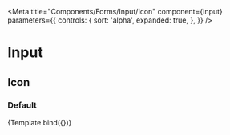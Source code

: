 


<Meta
  title="Components/Forms/Input/Icon"
  component={Input}
  parameters={{
    controls: {
      sort: 'alpha',
      expanded: true,
    },
  }}
/>

# Input

## Icon

### Default

<Canvas>
  <Story
    name="Default"
    args={{
      size: 'lg',
      placeholder: 'Placeholder',
      icon: MagnifierIcon,
    }}
    argTypes={{
      size: {
        options: ['md', 'lg'],
        control: 'select',
      },
      isDisabled: {
        table: {
          disable: true,
        },
      },
      isInvalid: {
        table: {
          disable: true,
        },
      },
      autoFocus: {
        table: {
          disable: true,
        },
      },
    }}
  >
    {Template.bind({})}
  </Story>
</Canvas>

<ArgsTable story="Default" />
